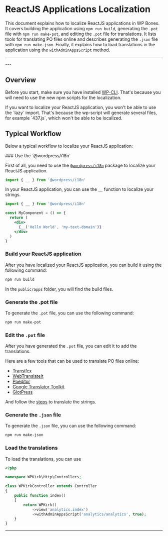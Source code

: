 
# ReactJS Applications Localization

This document explains how to localize ReactJS applications in WP Bones. It covers building the application using `npm run build`, generating the `.pot` file with `npm run make-pot`, and editing the `.pot` file for translations. It lists tools for translating PO files online and describes generating the `.json` file with `npm run make-json`. Finally, it explains how to load translations in the application using the `withAdminAppsScript` method.

---
<DocsBoilerplateDemo slug="internationalization" />
---

## Overview

Before you start, make sure you have installed [WP-CLI](https://make.wordpress.org/cli/handbook/guides/installing/).
That's because you will need to use the new npm scripts for the localization.

<Callout type="error">
If you want to localize your ReactJS application, you won't be able to use the `lazy` import. That's because the wp-script will generate several files, for example `437.js`, which won't be able to be localized.
</Callout>

## Typical Workflow

Below a typical workflow to localize your ReactJS application:

<Steps>
### Use the `@wordpress/i18n`

First of all, you need to use the [`@wordpress/i18n`](https://developer.wordpress.org/block-editor/reference-guides/packages/packages-i18n/) package to localize your ReactJS application.

```jsx copy
import { __ } from '@wordpress/i18n'
```

In your ReactJS application, you can use the `__` function to localize your strings.

```jsx copy
import { __ } from '@wordpress/i18n'

const MyComponent = () => {
  return (
    <div>
      {__('Hello World', 'my-text-domain')}
    </div>
  )
}
```

### Build your ReactJS application

After you have localized your ReactJS application, you can build it using the following command:

```bash copy
npm run build
```
In the `public/apps` folder, you will find the build files.

### Generate the .pot file

To generate the `.pot` file, you can use the following command:

```bash copy
npm run make-pot
```

### Edit the `.pot` file

After you have generated the `.pot` file, you can edit it to add the translations.

Here are a few tools that can be used to translate PO files online:

- [Transifex](https://www.transifex.com/)
- [WebTranslateIt](https://webtranslateit.com/en)
- [Poeditor](https://poeditor.com/)
- [Google Translator Toolkit](http://translate.google.com/toolkit/)
- [GlotPress](http://blog.glotpress.org/)

And follow the [steps](/docs/Internationalization/php-localization#how-to-translate-the-pot-file) to translate the strings.

### Generate the `.json` file

To generate the `.json` file, you can use the following command:

```bash copy
npm run make-json
```

### Load the translations

To load the translations, you can use

```php copy
<?php

namespace WPKirk\Http\Controllers;

class WPKirkController extends Controller
{
    public function index()
    {
        return WPKirk()
            ->view('analytics.index')
            ->withAdminAppsScript('analytics/analytics', true);
    }
}
```

</Steps>

---
<DocsBoilerplateDemo slug="internationalization" />